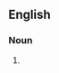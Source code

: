 {{also|check-ups}}

==English==

===Noun===
{{head|en|noun plural form}}

# {{plural of|checkup|lang=en}}